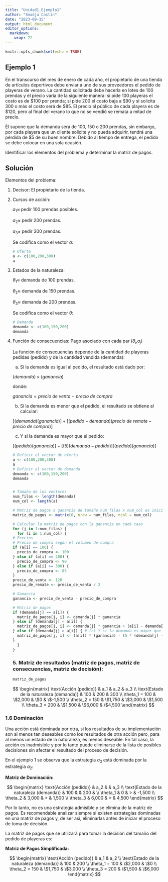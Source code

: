 ---
title: "Unidad1_Ejemplo1"
author: "Smadja Castin"
date: "2023-09-15"
output: html_document
editor_options: 
  markdown: 
    wrap: 72
---

```{r setup, include=FALSE}
knitr::opts_chunk$set(echo = TRUE)
```

## Ejemplo 1

En el transcurso del mes de enero de cada año, el propietario de una
tienda de artículos deportivos debe enviar a uno de sus proveedores el
pedido de playeras de verano. La cantidad solicitada debe hacerla en
lotes de 100 prendas y el precio varía de la siguiente manera: si pide
100 playeras el costo es de \$100 por prenda; si pide 200 el costo baja
a \$90 y si solicita 300 o más el costo será de \$85. El precio al
público de cada playera es de \$120, pero al final del verano lo que no
se vendió se remata a mitad de precio.

Él supone que la demanda será de 100, 150 o 200 prendas, sin embargo,
por cada playera que un cliente solicite y no pueda adquirir, tendrá una
pérdida de \$5 de su buen nombre. Debido al tiempo de entrega, el pedido
se debe colocar en una sola ocasión.

Identificar los elementos del problema y determinar la matriz de pagos.

## Solución

Elementos del problema:

1.  Decisor: El propietario de la tienda.

2.  Cursos de acción:

    $a_1 \approx$ pedir 100 prendas posibles.

    $a_2 \approx$ pedir 200 prendas.

    $a_3 \approx$ pedir 300 prendas.

    Se codifica como el vector $a$:

    ```{r}
    # Oferta
    a <- c(100,200,300)
    a
    ```

3.  Estados de la naturaleza:

    $\theta_1 \approx$ demanda de 100 prendas.

    $\theta_2 \approx$ demanda de 150 prendas.

    $\theta_3 \approx$ demanda de 200 prendas.

    Se codifica como el vector $\theta$:

    ```{r}
    # Demanda
    demanda <- c(100,150,200)
    demanda
    ```

4.  Función de consecuencias: Pago asociado con cada par
    ($\theta_i$,$a_j$)

    La función de consecuencias depende de la cantidad de playeras
    pedidas (pedido) y de la cantidad vendida (demanda):

    (a) Si la demanda es igual al pedido, el resultado está dado por:

    $(demanda)×(ganancia)$

    donde:

    $ganancia = precio\ de\ venta\ -\ precio\ de\ compra$

    (b) Si la demanda es menor que el pedido, el resultado se obtiene al
        calcular:

    $[(demanda)(ganancia)]+[(pedido−demanda)(precio\ de\  remate−precio\ de\ compra)]$

    (c) Y si la demanda es mayor que el pedido:

    $[(pedido)(ganancia)]−[(5)(demanda−pedido)][(pedido)(ganancia)]$

    ```{r}
    # Definir el vector de oferta
    a <- c(100,200,300)
    a
    # Definir el vector de demanda
    demanda <- c(100,150,200)
    demanda


    # Tamaño de los vectores
    num_filas <- length(demanda)
    num_col <- length(a)

    # Matriz de pagos o ganancia de tamaño num_filas x num_col es inicializada en ceros
    matriz_de_pagos <- matrix(0, nrow = num_filas, ncol = num_col)

    # Calcular la matriz de pagos con la ganancia en cada caso
    for (j in 1:num_filas) {
      for (i in 1:num_col) {
    # Precios
    # Precio de compra según el volumen de compra
    if (a[i] == 100) {
      precio_de_compra <- 100
    } else if (a[i] == 200) {
      precio_de_compra <- 90
    } else if (a[i] >= 300) {
      precio_de_compra <- 85
    } 
    precio_de_venta <- 120
    precio_de_remate <- precio_de_venta / 2
      
    # Ganancia
    ganancia <- precio_de_venta - precio_de_compra
    	  
    # Matriz de pagos
    if (demanda[j] == a[i]) {
      matriz_de_pagos[j, i] <- demanda[j] * ganancia
    } else if (demanda[j] < a[i]) {
      matriz_de_pagos[j, i] <- demanda[j] * ganancia + (a[i] - demanda[j]) * (precio_de_remate - precio_de_compra)
    } else if (demanda[j] > a[i]) { # (c) Y si la demanda es mayor que el pedido
      matriz_de_pagos[j, i] <- (a[i]) * (ganancia) - (5 * (demanda[j] - a[i]))
    }
      }
    }
    ```

    ### 5. Matriz de resultados (matriz de pagos, matriz de consecuencias, matriz de decisión):

    ```{r}
    matriz_de_pagos
    ```

    $$
    \begin{matrix}
    \text{Acción (pedido)} & a_1 & a_2 & a_3 \\
    \text{Estado de la naturaleza (demanda)} & 100 & 200 & 300 \\
    \theta_1 = 100 & \$2,000 & \$0 & \$-1,500 \\
    \theta_2 = 150 & \$1,750 & \$3,000 & \$1,500 \\
    \theta_3 = 200 & \$1,500 & \$6,000 & \$4,500
    \end{matrix}
    $$

### 1.6 Dominación

Una acción está dominada por otra, si los resultados de su
implementación son al menos tan deseables como los resultados de otra
acción pero, para al menos un estado de la naturaleza, es menos
deseable. En tal caso, la acción es inadmisible y por lo tanto puede
eliminarse de la lista de posibles decisiones sin afectar el resultado
del proceso de decisión.

En el ejemplo 1 se observa que la estrategia $a_3$ está dominada por la
estrategia $a_2$:

**Matriz de Dominación:**

$$
\begin{matrix}
\text{Acción (pedido)} & a_2 & & a_3 \\
\text{Estado de la naturaleza (demanda)} & 100 & & 200 & \\
\theta_1 & 0 & > & -1,500 \\
\theta_2 & 3,000 & > & 1,500 \\
\theta_3 & 6,000 & > & 4,500
\end{matrix}
$$

Por lo tanto, no es una estrategia admisible y se elimina de la matriz
de pagos. Es recomendable analizar siempre si existen estrategias
dominadas en una matriz de pagos y, de ser así, eliminarlas antes de
iniciar el proceso de toma de decisión.

La matriz de pagos que se utilizará para tomar la decisión del tamaño
del pedido de playeras es:

**Matriz de Pagos Simplificada:**

$$
\begin{matrix}
\text{Acción (pedido)} & a_1 & a_2 \\
\text{Estado de la naturaleza (demanda)} & 100 & 200 \\
\theta_1 = 100 & \$2,000 & \$0 \\
\theta_2 = 150 & \$1,750 & \$3,000 \\
\theta_3 = 200 & \$1,500 & \$6,000 
\end{matrix}
$$
